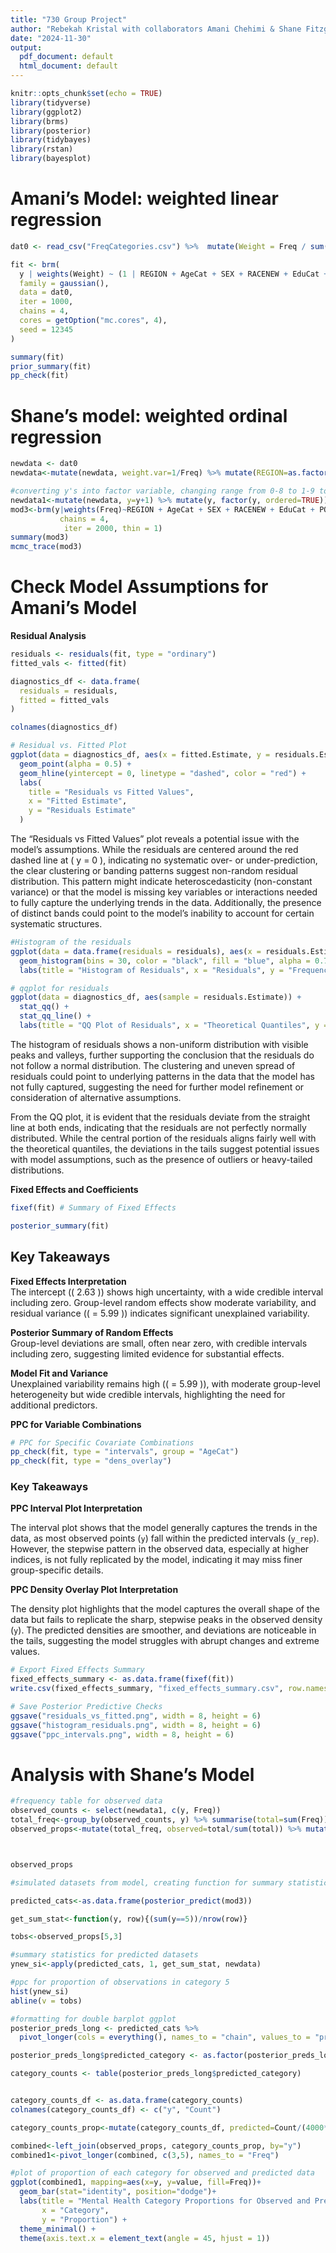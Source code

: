 ---
title: "730 Group Project"
author: "Rebekah Kristal with collaborators Amani Chehimi & Shane Fitzgerald"
date: "2024-11-30"
output:
  pdf_document: default
  html_document: default
---

```{r setup, include = FALSE}
knitr::opts_chunk$set(echo = TRUE)
library(tidyverse)
library(ggplot2)
library(brms)
library(posterior)
library(tidybayes)
library(rstan)
library(bayesplot)
```
# Amani's Model: weighted linear regression

```{r}
dat0 <- read_csv("FreqCategories.csv") %>%  mutate(Weight = Freq / sum(Freq))
```

```{r}
fit <- brm(
  y | weights(Weight) ~ (1 | REGION + AgeCat + SEX + RACENEW + EduCat + POORYN), 
  family = gaussian(), 
  data = dat0, 
  iter = 1000, 
  chains = 4, 
  cores = getOption("mc.cores", 4), 
  seed = 12345
) 

summary(fit)
prior_summary(fit)
pp_check(fit)
```


# Shane's model: weighted ordinal regression
```{r}
newdata <- dat0
newdata<-mutate(newdata, weight.var=1/Freq) %>% mutate(REGION=as.factor(REGION)) %>% mutate(AgeCat=as.factor(AgeCat)) %>% mutate(SEX=as.factor(SEX)) %>% mutate(RACENEW=as.factor(RACENEW))%>%mutate(EduCat=as.factor(EduCat)) %>% mutate(POORYN=as.factor(POORYN))
```

```{r}
#converting y's into factor variable, changing range from 0-8 to 1-9 to match with model output
newdata1<-mutate(newdata, y=y+1) %>% mutate(y, factor(y, ordered=TRUE)) 
mod3<-brm(y|weights(Freq)~REGION + AgeCat + SEX + RACENEW + EduCat + POORYN, data=newdata1, family=cumulative(link="logit"), seed=12,
           chains = 4,
            iter = 2000, thin = 1)
summary(mod3)
mcmc_trace(mod3)
```


# Check Model Assumptions for Amani's Model

**Residual Analysis**

```{r}
residuals <- residuals(fit, type = "ordinary")
fitted_vals <- fitted(fit)

diagnostics_df <- data.frame(
  residuals = residuals,
  fitted = fitted_vals
)

colnames(diagnostics_df)
```

```{r}
# Residual vs. Fitted Plot
ggplot(data = diagnostics_df, aes(x = fitted.Estimate, y = residuals.Estimate)) +
  geom_point(alpha = 0.5) +
  geom_hline(yintercept = 0, linetype = "dashed", color = "red") +
  labs(
    title = "Residuals vs Fitted Values",
    x = "Fitted Estimate",
    y = "Residuals Estimate"
  )
```

The "Residuals vs Fitted Values" plot reveals a potential issue with the model's assumptions. While the residuals are centered around the red dashed line at \( y = 0 \), indicating no systematic over- or under-prediction, the clear clustering or banding patterns suggest non-random residual distribution. This pattern might indicate heteroscedasticity (non-constant variance) or that the model is missing key variables or interactions needed to fully capture the underlying trends in the data. Additionally, the presence of distinct bands could point to the model's inability to account for certain systematic structures. 

```{r}
#Histogram of the residuals
ggplot(data = data.frame(residuals = residuals), aes(x = residuals.Estimate)) +
  geom_histogram(bins = 30, color = "black", fill = "blue", alpha = 0.7) +
  labs(title = "Histogram of Residuals", x = "Residuals", y = "Frequency")

# qqplot for residuals
ggplot(data = diagnostics_df, aes(sample = residuals.Estimate)) +
  stat_qq() +
  stat_qq_line() +
  labs(title = "QQ Plot of Residuals", x = "Theoretical Quantiles", y = "Sample Quantiles")
```


The histogram of residuals shows a non-uniform distribution with visible peaks and valleys, further supporting the conclusion that the residuals do not follow a normal distribution. The clustering and uneven spread of residuals could point to underlying patterns in the data that the model has not fully captured, suggesting the need for further model refinement or consideration of alternative assumptions.

From the QQ plot, it is evident that the residuals deviate from the straight line at both ends, indicating that the residuals are not perfectly normally distributed. While the central portion of the residuals aligns fairly well with the theoretical quantiles, the deviations in the tails suggest potential issues with model assumptions, such as the presence of outliers or heavy-tailed distributions.


**Fixed Effects and Coefficients**

```{r}
fixef(fit) # Summary of Fixed Effects

posterior_summary(fit)
```

## Key Takeaways

**Fixed Effects Interpretation**  
The intercept (\( 2.63 \)) shows high uncertainty, with a wide credible interval including zero. Group-level random effects show moderate variability, and residual variance (\( \sigma = 5.99 \)) indicates significant unexplained variability.  


**Posterior Summary of Random Effects**  
Group-level deviations are small, often near zero, with credible intervals including zero, suggesting limited evidence for substantial effects.  


**Model Fit and Variance**  
Unexplained variability remains high (\( \sigma = 5.99 \)), with moderate group-level heterogeneity but wide credible intervals, highlighting the need for additional predictors.  




**PPC for Variable Combinations**

```{r}
# PPC for Specific Covariate Combinations
pp_check(fit, type = "intervals", group = "AgeCat")
pp_check(fit, type = "dens_overlay")
```

### Key Takeaways

**PPC Interval Plot Interpretation**

The interval plot shows that the model generally captures the trends in the data, as most observed points (`y`) fall within the predicted intervals (`y_rep`). However, the stepwise pattern in the observed data, especially at higher indices, is not fully replicated by the model, indicating it may miss finer group-specific details.


**PPC Density Overlay Plot Interpretation**

The density plot highlights that the model captures the overall shape of the data but fails to replicate the sharp, stepwise peaks in the observed density (`y`). The predicted densities are smoother, and deviations are noticeable in the tails, suggesting the model struggles with abrupt changes and extreme values.



```{r}
# Export Fixed Effects Summary
fixed_effects_summary <- as.data.frame(fixef(fit))
write.csv(fixed_effects_summary, "fixed_effects_summary.csv", row.names = FALSE)

# Save Posterior Predictive Checks
ggsave("residuals_vs_fitted.png", width = 8, height = 6)
ggsave("histogram_residuals.png", width = 8, height = 6)
ggsave("ppc_intervals.png", width = 8, height = 6)
```


# Analysis with Shane's Model

```{r}
#frequency table for observed data
observed_counts <- select(newdata1, c(y, Freq)) 
total_freq<-group_by(observed_counts, y) %>% summarise(total=sum(Freq)) 
observed_props<-mutate(total_freq, observed=total/sum(total)) %>% mutate(y=as.factor(y))



observed_props
```


```{r}
#simulated datasets from model, creating function for summary statistic and getting summary statistic for observed data, in this case, proportion of observations falling into category 5

predicted_cats<-as.data.frame(posterior_predict(mod3))

get_sum_stat<-function(y, row){(sum(y==5))/nrow(row)}

tobs<-observed_props[5,3]
```

```{r}
#summary statistics for predicted datasets
ynew_si<-apply(predicted_cats, 1, get_sum_stat, newdata)

```

```{r}
#ppc for proportion of observations in category 5
hist(ynew_si)
abline(v = tobs)
```


```{r}
#formatting for double barplot ggplot
posterior_preds_long <- predicted_cats %>%
  pivot_longer(cols = everything(), names_to = "chain", values_to = "predicted_category")

posterior_preds_long$predicted_category <- as.factor(posterior_preds_long$predicted_category)

category_counts <- table(posterior_preds_long$predicted_category)


category_counts_df <- as.data.frame(category_counts)
colnames(category_counts_df) <- c("y", "Count")

category_counts_prop<-mutate(category_counts_df, predicted=Count/(4000*5462))

combined<-left_join(observed_props, category_counts_prop, by="y")
combined1<-pivot_longer(combined, c(3,5), names_to = "Freq")
```


```{r}
#plot of proportion of each category for observed and predicted data
ggplot(combined1, mapping=aes(x=y, y=value, fill=Freq))+
  geom_bar(stat="identity", position="dodge")+
  labs(title = "Mental Health Category Proportions for Observed and Predicted Data",
       x = "Category",
       y = "Proportion") +
  theme_minimal() +
  theme(axis.text.x = element_text(angle = 45, hjust = 1))
```


